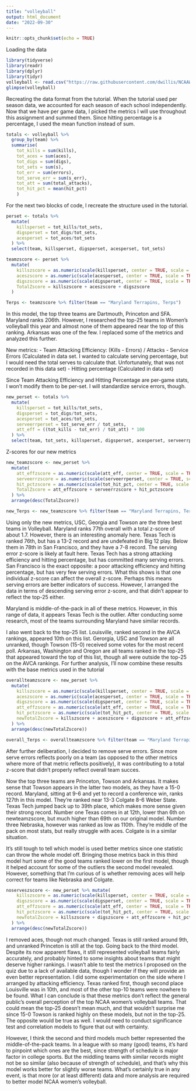 ```yaml
---
title: "volleyball"
output: html_document
date: "2022-09-30"
---
```


```r
knitr::opts_chunk$set(echo = TRUE)
```
Loading the data
```r
library(tidyverse)
library(readr)
library(dplyr)
library(tidyr)
volleyball <- read.csv("https://raw.githubusercontent.com/dwillis/NCAAWomensVolleyballData/main/data/ncaa_womens_volleyball_matchstats_2022.csv")
glimpse(volleyball) 
```
Recreating the data format from the tutorial. When the tutorial used per season data, we accounted for each season of each school independently. Now that we have per game data, I picked the metrics I will use throughout this assignment and summed them. Since hitting percentage is a percentage, I used the mean function instead of sum. 
```r
totals <- volleyball %>% 
  group_by(team) %>%
  summarise(
    tot_kills = sum(kills),
    tot_aces = sum(aces),
    tot_digs = sum(digs),
    tot_sets = sum(s),
    tot_err = sum(errors),
    tot_serve_err = sum(s_err),
    tot_att = sum(total_attacks),
    tot_hit_pct = mean(hit_pct)
    )
```
For the next two blocks of code, I recreate the structure used in the tutorial. 
```r
perset <- totals %>% 
  mutate(
    killsperset = tot_kills/tot_sets,
    digsperset = tot_digs/tot_sets,
    acesperset = tot_aces/tot_sets
  ) %>%
  select(team, killsperset, digsperset, acesperset, tot_sets)
```

```r
teamzscore <- perset %>%
  mutate(
    killszscore = as.numeric(scale(killsperset, center = TRUE, scale = TRUE)),
    aceszscore = as.numeric(scale(acesperset, center = TRUE, scale = TRUE)),
    digszscore = as.numeric(scale(digsperset, center = TRUE, scale = TRUE)),
    TotalZscore = killszscore + aceszscore + digszscore
  ) 

Terps <- teamzscore %>% filter(team == "Maryland Terrapins, Terps")
```
In this model, the top three teams are Dartmouth, Princeton and SFA. Maryland ranks 206th. However, I researched the top-25 teams in Women's volleyball this year and almost none of them appeared near the top of this ranking. Arkansas was one of the few. I replaced some of the metrics and analyzed this further.

New metrics:
- Team Attacking Efficiency: (Kills - Errors) / Attacks
- Service Errors (Calculated in data set. I wanted to calculate serving percentage, but I would need the total serves to calculate that. Unfortunately, that was not recorded in this data set)
- Hitting percentage (Calculated in data set)

Since Team Attacking Efficiency and Hitting Percentage are per-game stats, I won't modify them to be per-set. I will standardize service errors, though.
```r
new_perset <- totals %>% 
  mutate(
    killsperset = tot_kills/tot_sets,
    digsperset = tot_digs/tot_sets,
    acesperset = tot_aces/tot_sets,
    serveerrperset = tot_serve_err / tot_sets,
    att_eff = ((tot_kills - tot_err) / tot_att) * 100
  ) %>%
  select(team, tot_sets, killsperset, digsperset, acesperset, serveerrperset, att_eff, tot_hit_pct)
```
Z-scores for our new metrics
```r
new_teamzscore <- new_perset %>%
  mutate(
    att_effzscore = as.numeric(scale(att_eff, center = TRUE, scale = TRUE)),
    serveerrzscore = as.numeric(scale(serveerrperset, center = TRUE, scale = TRUE)),
    hit_pctzscore = as.numeric(scale(tot_hit_pct, center = TRUE, scale = TRUE)),
    TotalZscore = att_effzscore + serveerrzscore + hit_pctzscore
  ) %>% 
  arrange(desc(TotalZscore)) 

new_Terps <- new_teamzscore %>% filter(team == "Maryland Terrapins, Terps")
```
Using only the new metrics, USC, Georgia and Towson are the three best teams in Volleyball. Maryland ranks 77th overall with a total z-score of about 1.7. However, there is an interesting anomaly here. Texas Tech is ranked 76th, but has a 13-2 record and are undefeated in Big 12 play. Below them in 78th in San Francisco, and they have a 7-8 record. The serving error z-score is likely at fault here. Texas Tech has a strong attacking efficiency and hitting percentage, but has committed many serving errors. San Francisco is the exact opposite: a poor attacking efficiency and hitting percentage, but has very few serving errors. What this shows is that one individual z-score can affect the overall z-score. Perhaps this means serving errors are better indicators of success. However, I arranged the data in terms of descending serving error z-score, and that didn't appear to reflect the top-25 either. 

Maryland is middle-of-the-pack in all of these metrics. However, in this range of data, it appears Texas Tech is the outlier. After conducting some research, most of the teams surrounding Maryland have similar records. 

I also went back to the top-25 list. Louisville, ranked second in the AVCA rankings, appeared 10th on this list. Gerorgia, USC and Towson are all unranked, though Towson (15-0) received some votes for the most recent poll. Arkansas, Washington and Oregon are all teams ranked in the top-25 that appeared toward the top of this list, though all were outside the top-25 on the AVCA rankings. For further analysis, I'll now combine these results with the base metrics used in the tutorial
```r
overallteamzscore <- new_perset %>%
  mutate(
    killszscore = as.numeric(scale(killsperset, center = TRUE, scale = TRUE)),
    aceszscore = as.numeric(scale(acesperset, center = TRUE, scale = TRUE)),
    digszscore = as.numeric(scale(digsperset, center = TRUE, scale = TRUE)),
    att_effzscore = as.numeric(scale(att_eff, center = TRUE, scale = TRUE)),
    hit_pctzscore = as.numeric(scale(tot_hit_pct, center = TRUE, scale = TRUE)),
    newTotalZscore = killszscore + aceszscore + digszscore + att_effzscore + hit_pctzscore
  ) %>% 
  arrange(desc(newTotalZscore)) 

overall_Terps <- overallteamzscore %>% filter(team == "Maryland Terrapins, Terps")
```
After further deliberation, I decided to remove serve errors. Since more serve errors reflects poorly on a team (as opposed to the other metrics where more of that metric reflects positively), it was contributing to a total z-score that didn't properly reflect overall team succes.

Now the top three teams are Princeton, Towson and Arkansas. It makes sense that Towson appears in the latter two models, as they have a 15-0 record. Maryland, sitting at 9-6 and yet to record a conference win, ranks 127th in this model. They're ranked near 13-3 Colgate 8-6 Weber State. Texas Tech jumped back up to 39th place, which makes more sense given their strong record. Number one Texas comes in at 12th, lower than 6th on newteamzscore, but much higher than 69th on our original model. Number three Nebraska, however was ranked as low as 110th. They're middle of the pack on most stats, but really struggle with aces. Colgate is in a similar situation. 

It's still tough to tell which model is used better metrics since one statistic can throw the whole model off. Bringing those metrics back in this third model hurt some of the good teams ranked lower on the first model, though it helped account for some of the outliers the second model revealed. However, something that I'm curious of is whether removing aces will help correct for teams like Nebraska and Colgate.
```r
noserveszscore <- new_perset %>% mutate(
    killszscore = as.numeric(scale(killsperset, center = TRUE, scale = TRUE)),
    digszscore = as.numeric(scale(digsperset, center = TRUE, scale = TRUE)),
    att_effzscore = as.numeric(scale(att_eff, center = TRUE, scale = TRUE)),
    hit_pctzscore = as.numeric(scale(tot_hit_pct, center = TRUE, scale = TRUE)),
    newTotalZscore = killszscore + digszscore + att_effzscore + hit_pctzscore
  ) %>% 
  arrange(desc(newTotalZscore)) 
```
I removed aces, though not much changed. Texas is still ranked around 9th, and unranked Princeton is still at the top. Going back to the third model. Despite its now apparent flaws, it still represented volleyball teams fairly accurately, and probably hinted to some insights about teams that might deserve higher rankings. I wasn't able to test the metrics I proposed on the quiz due to a lack of available data, though I wonder if they will provide an even better representation. I did some experimentation on the side where I arranged by attacking efficiency. Texas ranked first, though second place Louisville was in 10th, and most of the other top-10 teams were nowhere to be found. What I can conclude is that these metrics don't reflect the general public's overall perception of the top NCAA women's volleyball teams. That could mean the top-25 doesn't mean much, and that wouldn't surprise me since 15-0 Towson is ranked highly on these models, but not in the top-25. The opposite would be true as well. I would need to conduct significance test and correlation models to figure that out with certainty. 

However, I think the second and third models much better represented the middle-of-the-pack teams. In a league with so many (good) teams, it's hard to pinpoint which ones are the best, since strength of schedule is major factor in college sports. But the middling teams with similar records might not be so similar (also because of strength of schedule), and that's why this model works better for slightly worse teams. What's certainly true in any event, is that more (or at least different) data and more analysis are required to better model NCAA women's volleyball. 